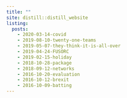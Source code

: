 ```yaml
---
title: ""
site: distill::distill_website
listing: 
  posts:
    - 2020-03-14-covid
    - 2019-08-10-twenty-one-teams
    - 2019-05-07-they-think-it-is-all-over
    - 2019-04-24-FUSORC
    - 2019-02-15-holiday
    - 2018-10-28-package
    - 2018-09-12-networks
    - 2016-10-20-evaluation
    - 2016-10-12-brexit
    - 2016-10-09-batting
---
```

